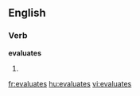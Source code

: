 
==English==

===Verb===
'''evaluates'''

# {{third-person singular of|[[evaluate]]}}

[[fr:evaluates]]
[[hu:evaluates]]
[[vi:evaluates]]